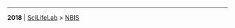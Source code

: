 <hr/>

<div style="padding-bottom: 1.5em">
<span style="float:left; vertical-align:middle">
<b>2018</b> | [SciLifeLab](https://www.scilifelab.se/) > [NBIS](https://nbis.se/)
</span>
</div>